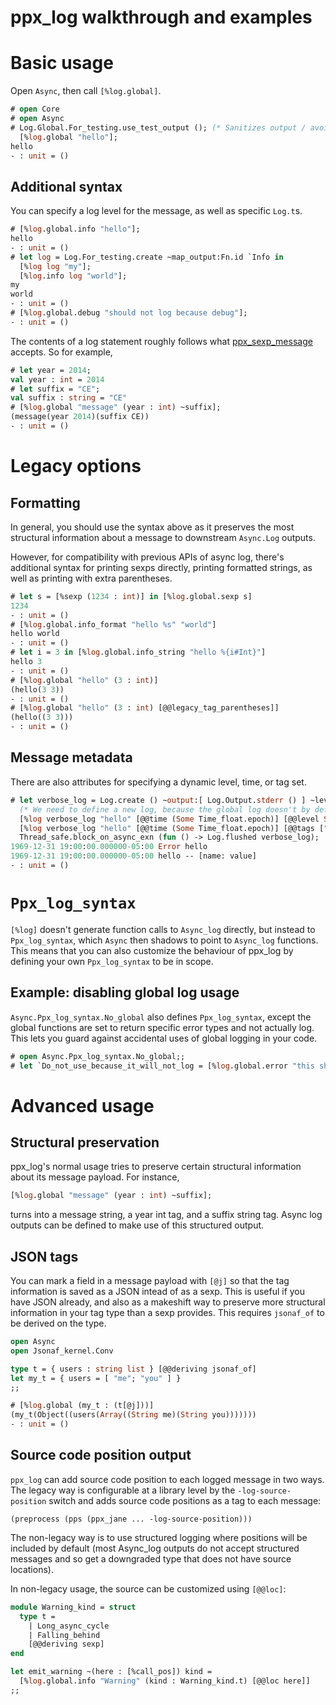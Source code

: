 # ppx_log walkthrough and examples

# Basic usage
Open `Async`, then call `[%log.global]`.

```ocaml
# open Core
# open Async
# Log.Global.For_testing.use_test_output (); (* Sanitizes output / avoids the need to flush *)
  [%log.global "hello"];
hello
- : unit = ()
```

## Additional syntax

You can specify a log level for the message, as well as specific `Log.t`s.

```ocaml
# [%log.global.info "hello"];
hello
- : unit = ()
# let log = Log.For_testing.create ~map_output:Fn.id `Info in
  [%log log "my"];
  [%log.info log "world"];
my
world
- : unit = ()
# [%log.global.debug "should not log because debug"];
- : unit = ()
```

The contents of a log statement roughly follows what
[ppx_sexp_message](../../ppx_sexp_message/README.md) accepts. So for example,

```ocaml
# let year = 2014;
val year : int = 2014
# let suffix = "CE";
val suffix : string = "CE"
# [%log.global "message" (year : int) ~suffix];
(message(year 2014)(suffix CE))
- : unit = ()
```

# Legacy options

## Formatting
In general, you should use the syntax above as it preserves the most structural
information about a message to downstream `Async.Log` outputs.

However, for compatibility with previous APIs of async log, there's additional syntax for
printing sexps directly, printing formatted strings, as well as printing with extra
parentheses.

```ocaml
# let s = [%sexp (1234 : int)] in [%log.global.sexp s]
1234
- : unit = ()
# [%log.global.info_format "hello %s" "world"] 
hello world
- : unit = ()
# let i = 3 in [%log.global.info_string "hello %{i#Int}"] 
hello 3
- : unit = ()
# [%log.global "hello" (3 : int)]
(hello(3 3))
- : unit = ()
# [%log.global "hello" (3 : int) [@@legacy_tag_parentheses]] 
(hello((3 3)))
- : unit = ()
```

## Message metadata
There are also attributes for specifying a dynamic level, time, or tag set.

```ocaml
# let verbose_log = Log.create () ~output:[ Log.Output.stderr () ] ~level:`Info ~on_error:`Raise in
  (* We need to define a new log, because the global log doesn't by default output tags or time *)
  [%log verbose_log "hello" [@@time (Some Time_float.epoch)] [@@level Some `Error]];
  [%log verbose_log "hello" [@@time (Some Time_float.epoch)] [@@tags ["name", "value"]]];
  Thread_safe.block_on_async_exn (fun () -> Log.flushed verbose_log);
1969-12-31 19:00:00.000000-05:00 Error hello
1969-12-31 19:00:00.000000-05:00 hello -- [name: value]
- : unit = ()
```

# `Ppx_log_syntax`

`[%log]` doesn't generate function calls to `Async_log` directly, but instead to
`Ppx_log_syntax`, which `Async` then shadows to point to `Async_log` functions. This means
that you can also customize the behaviour of ppx_log by defining your own `Ppx_log_syntax`
to be in scope.

## Example: disabling global log usage

`Async.Ppx_log_syntax.No_global` also defines `Ppx_log_syntax`, except the global
functions are set to return specific error types and not actually log. This lets you guard
against accidental uses of global logging in your code.

```ocaml
# open Async.Ppx_log_syntax.No_global;;
# let `Do_not_use_because_it_will_not_log = [%log.global.error "this should not log"];
```

# Advanced usage
## Structural preservation
ppx_log's normal usage tries to preserve certain structural information about its message
payload. For instance, 

```ocaml
[%log.global "message" (year : int) ~suffix];
```
turns into a message string, a year int tag, and a suffix string tag. Async log outputs can be defined to make use of this structured output.

## JSON tags
You can mark a field in a message payload with `[@j]` so that the tag information is saved
as a JSON intead of as a sexp. This is useful if you have JSON already, and also as a
makeshift way to preserve more structural information in your tag type than a sexp
provides. This requires `jsonaf_of` to be derived on the type.

```ocaml
open Async
open Jsonaf_kernel.Conv

type t = { users : string list } [@@deriving jsonaf_of]
let my_t = { users = [ "me"; "you" ] }
;;
```

```ocaml
# [%log.global (my_t : (t[@j]))]
(my_t(Object((users(Array((String me)(String you)))))))
- : unit = ()
```

## Source code position output
`ppx_log` can add source code position to each logged message in two ways. The legacy way
is configurable at a library level by the `-log-source-position` switch and adds source
code positions as a tag to each message:

```sexp
(preprocess (pps (ppx_jane ... -log-source-position)))
```

The non-legacy way is to use structured logging where positions will be included by
default (most Async_log outputs do not accept structured messages and so get a downgraded
type that does not have source locations).

In non-legacy usage, the source can be customized using `[@@loc]`:
```ocaml
module Warning_kind = struct
  type t = 
    | Long_async_cycle
    | Falling_behind 
    [@@deriving sexp]
end

let emit_warning ~(here : [%call_pos]) kind =
  [%log.global.info "Warning" (kind : Warning_kind.t) [@@loc here]]
;;
```
